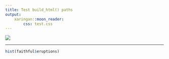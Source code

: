 ```yaml
---
title: Test build_html() paths
output:
    xaringan::moon_reader:
        css: test.css
---
```


![](placekitten.jpg)

---

```r
hist(faithful$eruptions)
```
